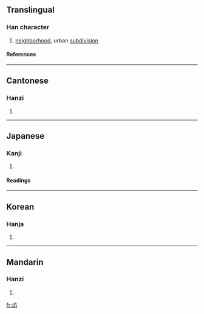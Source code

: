 ==Translingual==
===Han character===
{{Han char|rn=32|rad=土|as=04|sn=7|four=4012<sub>7</sub>|canj=土卜竹尸 (GYHS)}}
# [[neighborhood]], urban [[subdivision]]
====References====
{{Han ref|kx=0225.070|dkj=04924|dj=0459.270|hdz=10427.010|uh=574A|ud=22346|bh=A77B|bd=42875}}
----
==Cantonese==
===Hanzi===
{{yue-hanzi|jyut=|y=fong1}}
# {{defn|Cantonese}}
----
==Japanese==
===Kanji===
{{ja-kanji|grade=c|rs=土04}}
# {{defn|Japanese}} 
====Readings====
{{ja-readings|on=[[ぼう]] (bō)|kun=[[まち]] (machi), [[へや]] (heya), [[てら]] (tera)}}
----
==Korean==
===Hanja===
{{ko-hanja|hangeul=[[방]]|rv=bang|mr=pang}}
# {{defn|Korean}}
----
==Mandarin==
===Hanzi===
{{cmn-hanzi|pin=[[fāng]] (fang1)|wg=fang<sup>1</sup>}}
# {{defn|Mandarin}}

[[fr:坊]]